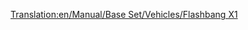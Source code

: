 [[Translation:en/Manual/Base Set/Vehicles/Flashbang X1]]

{{fr/Avion|Nom=Flashbang X1
|Image=[[File:en/Flashbang X1.png|Flashbang X1]]
|Coût=68 359£ (136 718$)
|Vitesse=959 km/h (596 mph)
|Entretien=5 250£ (10 500$)
|Conception=1966
|Vie=20 ans
|Capacité=90 passagers, 12 sacs de courrier
|Description=Le Flashbang X1 est l'équivalent, pour le pays des jouets, du [[fr/Manual/Base Set/Vehicles/FFP Dart|FFP Dart]], mais il ressemble au [[fr/Manual/Base Set/Vehicles/Bakewell Luckett LB-8|Bakewell Luckett LB-8]].
|Réalité=Fictif
}}